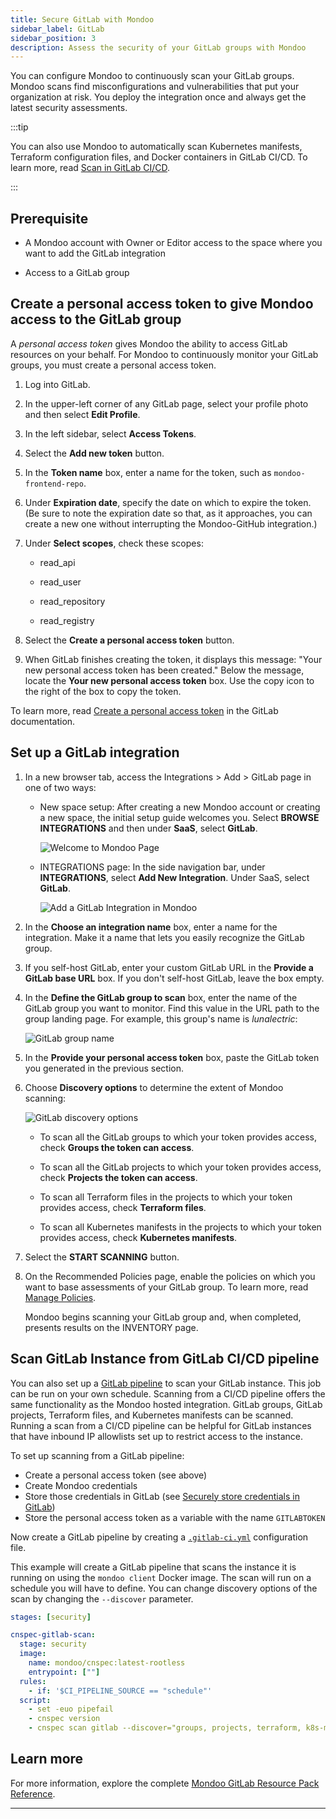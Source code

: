 ```yaml
---
title: Secure GitLab with Mondoo
sidebar_label: GitLab
sidebar_position: 3
description: Assess the security of your GitLab groups with Mondoo
---
```


You can configure Mondoo to continuously scan your GitLab groups. Mondoo scans find misconfigurations and vulnerabilities that put your organization at risk. You deploy the integration once and always get the latest security assessments.

:::tip

You can also use Mondoo to automatically scan Kubernetes manifests, Terraform configuration files, and Docker containers in GitLab CI/CD. To learn more, read [Scan in GitLab CI/CD](/platform/infra/supply/cicd/gitlab/).

:::

## Prerequisite

- A Mondoo account with Owner or Editor access to the space where you want to add the GitLab integration

- Access to a GitLab group

## Create a personal access token to give Mondoo access to the GitLab group

A _personal access token_ gives Mondoo the ability to access GitLab resources on your behalf. For Mondoo to continuously monitor your GitLab groups, you must create a personal access token.

1. Log into GitLab.

2. In the upper-left corner of any GitLab page, select your profile photo and then select **Edit Profile**.

3. In the left sidebar, select **Access Tokens**.

4. Select the **Add new token** button.

5. In the **Token name** box, enter a name for the token, such as `mondoo-frontend-repo`.

6. Under **Expiration date**, specify the date on which to expire the token. (Be sure to note the expiration date so that, as it approaches, you can create a new one without interrupting the Mondoo-GitHub integration.)

7. Under **Select scopes**, check these scopes:

   - read_api

   - read_user

   - read_repository

   - read_registry

8. Select the **Create a personal access token** button.

9. When GitLab finishes creating the token, it displays this message: "Your new personal access token has been created." Below the message, locate the **Your new personal access token** box. Use the copy icon to the right of the box to copy the token.

To learn more, read [Create a personal access token](https://docs.gitlab.com/ee/user/profile/personal_access_tokens.html#create-a-personal-access-token) in the GitLab documentation.

## Set up a GitLab integration

1. In a new browser tab, access the Integrations > Add > GitLab page in one of two ways:

   - New space setup: After creating a new Mondoo account or creating a new space, the initial setup guide welcomes you. Select **BROWSE INTEGRATIONS** and then under **SaaS**, select **GitLab**.

     ![Welcome to Mondoo Page](/img/platform/start/welcome_to_mondoo.png)

   - INTEGRATIONS page: In the side navigation bar, under **INTEGRATIONS**, select **Add New Integration**. Under SaaS, select **GitLab**.

     ![Add a GitLab Integration in Mondoo](/img/platform/infra/saas/gitlab/gitlab.png)

2. In the **Choose an integration name** box, enter a name for the integration. Make it a name that lets you easily recognize the GitLab group.

3. If you self-host GitLab, enter your custom GitLab URL in the **Provide a GitLab base URL** box. If you don't self-host GitLab, leave the box empty.

4. In the **Define the GitLab group to scan** box, enter the name of the GitLab group you want to monitor. Find this value in the URL path to the group landing page. For example, this group's name is _lunalectric_:

   ![GitLab group name](/img/platform/infra/saas/gitlab/group.png)

5. In the **Provide your personal access token** box, paste the GitLab token you generated in the previous section.

6. Choose **Discovery options** to determine the extent of Mondoo scanning:

   ![GitLab discovery options](/img/platform/infra/saas/gitlab/discovery.png)

   - To scan all the GitLab groups to which your token provides access, check **Groups the token can access**.

   - To scan all the GitLab projects to which your token provides access, check **Projects the token can access**.

   - To scan all Terraform files in the projects to which your token provides access, check **Terraform files**.

   - To scan all Kubernetes manifests in the projects to which your token provides access, check **Kubernetes manifests**.

7. Select the **START SCANNING** button.

8. On the Recommended Policies page, enable the policies on which you want to base assessments of your GitLab group. To learn more, read [Manage Policies](/platform/security/posture/policies/).

   Mondoo begins scanning your GitLab group and, when completed, presents results on the INVENTORY page.

## Scan GitLab Instance from GitLab CI/CD pipeline

You can also set up a [GitLab pipeline](https://docs.gitlab.com/ee/ci/pipelines/) to scan your GitLab instance. This job can be run on your own schedule. Scanning from a CI/CD pipeline offers the same functionality as the Mondoo hosted integration. 
GitLab groups, GitLab projects, Terraform files, and Kubernetes manifests can be scanned.
Running a scan from a CI/CD pipeline can be helpful for GitLab instances that have inbound IP allowlists set up to restrict access to the instance. 

To set up scanning from a GitLab pipeline:

  - Create a personal access token (see above)
  - Create Mondoo credentials
  - Store those credentials in GitLab (see [Securely store credentials in GitLab](/platform/infra/supply/cicd/gitlab/#securely-store-credentials-in-gitlab))
  - Store the personal access token as a variable with the name `GITLABTOKEN`

Now create a GitLab pipeline by creating a [`.gitlab-ci.yml`](https://docs.gitlab.com/ee/ci/yaml/gitlab_ci_yaml.html) configuration file.

This example will create a GitLab pipeline that scans the instance it is running on using the `mondoo client` Docker image. The scan will run on a schedule you will have to define. You can change discovery options of the scan by changing the `--discover` parameter.

```yml title=".gitlab-ci.yml"
stages: [security]

cnspec-gitlab-scan:
  stage: security
  image:
    name: mondoo/cnspec:latest-rootless
    entrypoint: [""]
  rules:
    - if: '$CI_PIPELINE_SOURCE == "schedule"'
  script:
    - set -euo pipefail
    - cnspec version
    - cnspec scan gitlab --discover="groups, projects, terraform, k8s-manifests" --detect-cicd=0 --token "$GITLABTOKEN" --url $CI_SERVER_HOST

```

## Learn more

For more information, explore the complete [Mondoo GitLab Resource Pack Reference](/mql/resources/gitlab-pack/).

---
